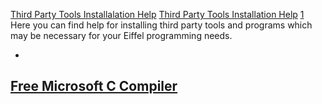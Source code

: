 [[Property:title|Third Party Tools Installalation Help]]
[[Property:link_title|Third Party Tools Installation Help]]
[[Property:weight|1]]
Here you can find help for installing third party tools and programs which may be necessary for your Eiffel programming needs.
*  
==[http://dev.eiffel.com/Installing_Microsoft_C_compiler Free Microsoft C Compiler ]==





